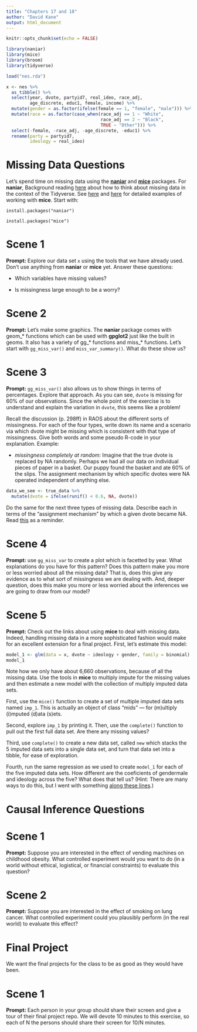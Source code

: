 ```yaml
---
title: "Chapters 17 and 18"
author: "David Kane"
output: html_document
---
```


```r
knitr::opts_chunk$set(echo = FALSE)

library(naniar)
library(mice)
library(broom)
library(tidyverse)

load("nes.rda")

x <- nes %>% 
  as_tibble() %>% 
  select(year, dvote, partyid7, real_ideo, race_adj, 
         age_discrete, educ1, female, income) %>% 
  mutate(gender = as.factor(ifelse(female == 1, "female", "male"))) %>% 
  mutate(race = as.factor(case_when(race_adj == 1 ~ "White",
                                    race_adj == 2 ~ "Black",
                                    TRUE ~ "Other"))) %>% 
  select(-female, -race_adj, -age_discrete, -educ1) %>% 
  rename(party = partyid7,
         ideology = real_ideo)


```



# **Missing Data Questions**

Let's spend time on missing data using the [**naniar**](https://naniar.njtierney.com/) and [**mice**]() packages. For **naniar**, Background reading [here](https://arxiv.org/pdf/1809.02264.pdf) about how to think about missing data in the context of the Tidyverse. See [here](https://uvastatlab.github.io/2019/05/01/getting-started-with-multiple-imputation-in-r/) and [here](https://thomasleeper.com/Rcourse/Tutorials/mi.html) for detailed examples of working with **mice**. Start with:

`install.packages("naniar")`

`install.packages("mice")`


# Scene 1

**Prompt:** Explore our data set `x` using the tools that we have already used. Don't use anything from **naniar** or **mice** yet. Answer these questions:

* Which variables have missing values?

* Is missingness large enough to be a worry?


# Scene 2

**Prompt:** Let's make some graphics. The **naniar** package comes with geom_* functions which can be used with **gpglot2** just like the built in geoms. It also has a variety of gg_* functions and miss_* functions. Let's start with `gg_miss_var()` and  `miss_var_summary()`. What do these show us?


# Scene 3

**Prompt:** `gg_miss_var()` also allows us to show things in terms of percentages. Explore that approach. As you can see, `dvote` is missing for 60% of our observations. Since the whole point of the exercise is to understand and explain the variation in `dvote`, this seems like a problem! 

Recall the discussion (p. 298ff) in RAOS about the different sorts of missingness. For each of the four types, write down its name and a scenario via which dvote might be missing which is consistent with that type of missingness. Give both words and some pseudo R-code in your explanation. Example:

* *missingness completely at random:* Imagine that the true dvote is replaced by NA randomly. Perhaps we had all our data on individual pieces of paper in a basket. Our puppy found the basket and ate 60% of the slips. The assignment mechanism by which specific dvotes were NA operated independent of anything else.

```r
data_we_see <- true_data %>% 
  mutate(dvote = ifelse(runif() < 0.6, NA, dvote))
```

Do the same for the next three types of missing data. Describe each in terms of the "assignment mechanism" by which a given dvote became NA. Read [this](https://davidkane9.github.io/PPBDS/A-rubin-causal-model.html#the-assignment-mechanism) as a reminder.


# Scene 4

**Prompt:** use `gg_miss_var` to create a plot which is facetted by year. What explanations do you have for this pattern? Does this pattern make you more or less worried about all the missing data? That is, does this give any evidence as to what sort of missingness we are dealing with. And, deeper question, does this make you more or less worried about the inferences we are going to draw from our model?


# Scene 5

**Prompt:** Check out the links about using **mice** to deal with missing data. Indeed, handling missing data in a more sophisticated fashion would make for an excellent extension for a final project. First, let's estimate this model:


```r
model_1 <- glm(data = x, dvote ~ ideology + gender, family = binomial)
model_1
```

Note how we only have about 6,660 observations, because of all the missing data. Use the tools in **mice** to multiply impute for the missing values and then estimate a new model with the collection of multiply imputed data sets. 

First, use the `mice()` function to create a set of multiple imputed data sets named `imp_1`. This is actually an object of class "mids" --- for (m)ultiply (i)mputed (d)ata (s)ets.

Second, explore `imp_1` by printing it. Then, use the `complete()` function to pull out the first full data set. Are there any missing values?

Third, use `complete()` to create a new data set, called `new` which stacks the 5 imputed data sets into a single data set, and turn that data set into a tibble, for ease of exploration.

Fourth, run the same regression as we used to create `model_1` for each of the five imputed data sets. How different are the coeficients of gendermale and ideology across the five? What does that tell us? (Hint: There are many ways to do this, but I went with something [along these lines](https://davidkane9.github.io/PPBDS/13-classification.html#fitting-many-models-using-map-1).)


# **Causal Inference Questions**

# Scene 1

**Prompt:** Suppose you are interested in the effect of vending machines on childhood obesity. What controlled experiment would you want to do (in a world without ethical, logistical, or financial constraints) to evaluate this question?


# Scene 2

**Prompt:** Suppose you are interested in the effect of smoking on lung cancer. What controlled experiment could you plausibly perform (in the real world) to evaluate this effect?


# **Final Project**

We want the final projects for the class to be as good as they would have been.

# Scene 1

**Prompt:** Each person in your group should share their screen and give a tour of their final project repo. We will devote 10 minutes to this exercise, so each of N the persons should share their screen for 10/N minutes.



